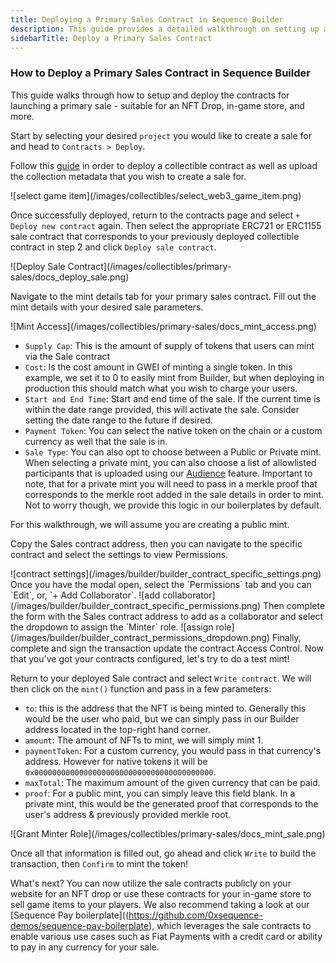 ---
title: Deploying a Primary Sales Contract in Sequence Builder
description: This guide provides a detailed walkthrough on setting up and deploying a Primary Sales Contract in Builder. It discusses the differences between ERC721 and ERC1155 contracts, walks through the steps of deploying a contract.
sidebarTitle: Deploy a Primary Sales Contract
---


### How to Deploy a Primary Sales Contract in Sequence Builder

This guide walks through how to setup and deploy the contracts for launching a primary sale - suitable for an NFT Drop, in-game store, and more.

<Steps>
<Step title="Step 1: Navigate to contracts">

Start by selecting your desired `project` you would like to create a sale for and head to `Contracts > Deploy`.

</Step>
<Step title="Step 2: Deploy your chosen collectible contract">

Follow this [guide](/solutions/builder/contracts/deploy-an-item-collection) in order to deploy a collectible contract as well as upload the collection metadata that you wish to create a sale for.
<Frame> 
![select game item](/images/collectibles/select_web3_game_item.png)
</Frame> 
</Step>
<Step title="Step 3: Deploy your Primary Sales contract">

Once successfully deployed, return to the contracts page and select `+ Deploy new contract` again. Then select the appropriate ERC721 or ERC1155 sale contract that corresponds to your previously deployed collectible contract in step 2 and click `Deploy sale contract`.
<Frame> 
![Deploy Sale Contract](/images/collectibles/primary-sales/docs_deploy_sale.png)
</Frame> 
</Step>
<Step title="Step 4: Set your mint details on the Primary Sales contract.">

Navigate to the mint details tab for your primary sales contract. Fill out the mint details with your desired sale parameters. 
<Frame> 
![Mint Access](/images/collectibles/primary-sales/docs_mint_access.png)
</Frame> 

- `Supply Cap`: This is the amount of supply of tokens that users can mint via the Sale contract
- `Cost`: Is the cost amount in GWEI of minting a single token. In this example, we set it to 0 to easily mint from Builder, but when deploying in production this should match what you wish to charge your users.
- `Start and End Time`: Start and end time of the sale. If the current time is within the date range provided, this will activate the sale. Consider setting the date range to the future if desired.
- `Payment Token`: You can select the native token on the chain or a custom currency as well that the sale is in.
- `Sale Type`: You can also opt to choose between a Public or Private mint.  When selecting a private mint, you can also choose a list of allowlisted participants that is uploaded using our [Audience](https://sequence.build/project/default/audience/) feature. Important to note, that for a private mint you will need to pass in a merkle proof that corresponds to the merkle root added in the sale details in order to mint. Not to worry though, we provide this logic in our boilerplates by default.

For this walkthrough, we will assume you are creating a public mint.

</Step>
<Step title="Step 5: Add MinterRole for Sales Contract to Collection Contract">

Copy the Sales contract address, then you can navigate to the specific contract and select the settings to view Permissions.
<Frame> 
![contract settings](/images/builder/builder_contract_specific_settings.png)
</Frame> 
Once you have the modal open, select the `Permissions` tab and you can `Edit`, or, `+ Add Collaborator`.
<Frame> 
![add collaborator](/images/builder/builder_contract_specific_permissions.png)
</Frame> 
Then complete the form with the Sales contract address to add as a collaborator and select the dropdown to assign the `Minter` role.
<Frame> 
![assign role](/images/builder/builder_contract_permissions_dropdown.png)
</Frame> 
Finally, complete and sign the transaction update the contract Access Control.

</Step>
<Step title="Step 6: ">
Now that you've got your contracts configured, let's try to do a test mint! 

Return to your deployed Sale contract and select `Write contract`. We will then click on the `mint()` function and pass in a few parameters:

- `to`: this is the address that the NFT is being minted to. Generally this would be the user who paid, but we can simply pass in our Builder address located in the top-right hand corner.
- `amount`: The amount of NFTs to mint, we will simply mint 1.
- `paymentToken`: For a custom currency, you would pass in that currency's address. However for native tokens it will be `0x0000000000000000000000000000000000000000`.
- `maxTotal`: The maximum amount of the given currency that can be paid.
- `proof`: For a public mint, you can simply leave this field blank. In a private mint, this would be the generated proof that corresponds to the user's address & previously provided merkle root.

<Frame> 
![Grant Minter Role](/images/collectibles/primary-sales/docs_mint_sale.png)
</Frame> 

Once all that information is filled out, go ahead and click `Write` to build the transaction, then `Confirm` to mint the token!
</Step>
</Steps>

What's next? You can now utilize the sale contracts publicly on your website for an NFT drop or use these contracts for your in-game store to sell game items to your players. We also recommend taking a look at our [Sequence Pay boilerplate]((https://github.com/0xsequence-demos/sequence-pay-boilerplate), which leverages the sale contracts to enable various use cases such as Fiat Payments with a credit card or ability to pay in any currency for your sale.
